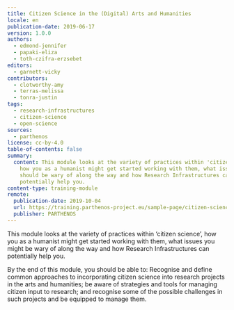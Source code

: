 ```yaml
---
title: Citizen Science in the (Digital) Arts and Humanities
locale: en
publication-date: 2019-06-17
version: 1.0.0
authors:
  - edmond-jennifer
  - papaki-eliza
  - toth-czifra-erzsebet
editors:
  - garnett-vicky
contributors:
  - clotworthy-amy
  - terras-melissa
  - tonra-justin
tags:
  - research-infrastructures
  - citizen-science
  - open-science
sources:
  - parthenos
license: cc-by-4.0
table-of-contents: false
summary:
  content: This module looks at the variety of practices within 'citizen science',
    how you as a humanist might get started working with them, what issues you
    should be wary of along the way and how Research Infrastructures can
    potentially help you.
content-type: training-module
remote:
  publication-date: 2019-10-04
  url: https://training.parthenos-project.eu/sample-page/citizen-science-in-the-digital-arts-and-humanities/
  publisher: PARTHENOS
---
```

This module looks at the variety of practices within ‘citizen science’, how you as a humanist might get started working with them, what issues you might be wary of along the way and how Research Infrastructures can potentially help you.

By the end of this module, you should be able to: Recognise and define common approaches to incorporating citizen science into research projects in the arts and humanities; be aware of strategies and tools for managing citizen input to research; and recognise some of the possible challenges in such projects and be equipped to manage them.

<ExternalResource title="Interested in learning more?" subtitle="Check out Citizen Science in the (Digital) Arts and Humanities on PARTHENOS" url="https://training.parthenos-project.eu/sample-page/citizen-science-in-the-digital-arts-and-humanities/" />
